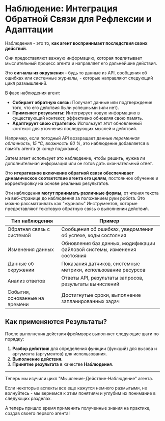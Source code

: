 # Наблюдение: Интеграция Обратной Связи для Рефлексии и Адаптации

Наблюдения - это то, **как агент воспринимает последствия своих действий**.

Они предоставляют важную информацию, которая подпитывает мыслительный процесс агента и направляет его дальнейшие действия.

Это **сигналы из окружения** - будь то данные из API, сообщения об ошибках или системные журналы, - которые направляют следующий цикл размышлений.

В фазе наблюдения агент:

- **Собирает обратную связь:** Получает данные или подтверждение того, что его действия были успешными (или нет).
- **Применяет результаты:** Интегрирует новую информацию в существующий контекст, эффективно обновляя свою память.
- **Адаптирует свою стратегию:** Использует этот обновленный контекст для уточнения последующих мыслей и действий.

Например, если погодный API возвращает данные *переменная облачность, 15 °C, влажность 60 %*, это наблюдение добавляется в память агента (в конце подсказки).

Затем агент использует это наблюдение, чтобы решить, нужна ли дополнительная информация или он готов дать окончательный ответ.

Это **итеративное включение обратной связи обеспечивает динамическое соответствие агента его целям**, постоянное обучение и корректировку на основе реальных результатов.

Эти наблюдения **могут принимать различные формы**, от чтения текста на веб-странице до наблюдения за положением руки робота. Это можно рассматривать как "журналы" Инструментов, которые предоставляют текстовую обратную связь о выполнении действий.

| Тип наблюдения                 | Пример                                                                   |
|--------------------------------|--------------------------------------------------------------------------|
| Обратная связь с системой      | Сообщения об ошибках, уведомления об успехе, коды состояния              |
| Изменения данных               | Обновления баз данных, модификации файловой системы, изменения состояния |
| Данные об окружении            | Показания датчиков, системные метрики, использование ресурсов            |
| Анализ ответов                 | Ответы API, результаты запросов, результаты вычислений                   |
| События, основанные на времени | Достигнутые сроки, выполнение запланированных задач                      |

## Как применяются Результаты?

После выполнения действия фреймворк выполняет следующие шаги по порядку:

1. **Разбор действия** для определения функции (функций) для вызова и аргумента (аргументов) для использования. 
2. **Выполнение действия**. 
3. **Принятие результата** в качестве **Наблюдения**.

---
Теперь мы изучили цикл "Мышление-Действие-Наблюдение" агента. 

Если некоторые аспекты все еще кажутся немного размытыми, не волнуйтесь - мы вернемся к этим понятиям и углубим их понимание в следующих разделах. 

А теперь пришло время применить полученные знания на практике, создав своего первого агента!
